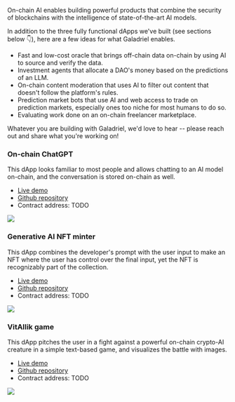 
On-chain AI enables building powerful products that combine the security of blockchains with the intelligence of state-of-the-art AI models.

In addition to the three fully functional dApps we've built (see sections below 👇), here are a few ideas for what Galadriel enables.

* Fast and low-cost oracle that brings off-chain data on-chain by using AI to source and verify the data.
* Investment agents that allocate a DAO's money based on the predictions of an LLM.
* On-chain content moderation that uses AI to filter out content that doesn't follow the platform's rules.
* Prediction market bots that use AI and web access to trade on prediction markets, especially ones too niche for most humans to do so.
* Evaluating work done on an on-chain freelancer marketplace.

Whatever you are building with Galadriel, we'd love to hear -- please reach out and share what you're working on!

### On-chain ChatGPT

This dApp looks familiar to most people and allows chatting to an AI model on-chain, and the conversation is stored on-chain as well.

* [Live demo]()
* [Github repository]()
* Contract address: TODO

<img src="https://placehold.co/600x300"/>



### Generative AI NFT minter

This dApp combines the developer's prompt with the user input to make an NFT where the user has control over the final input, yet the NFT is recognizably part of the collection.

* [Live demo]()
* [Github repository]()
* Contract address: TODO

<img src="https://placehold.co/600x300"/>


### VitAIlik game

This dApp pitches the user in a fight against a powerful on-chain crypto-AI creature in a simple text-based game, and visualizes the battle with images.

* [Live demo](https://vitailik.galadriel.com)
* [Github repository](https://github.com/galadriel-ai/example-vitailik-game)
* Contract address: TODO

<img src="https://placehold.co/600x300"/>

